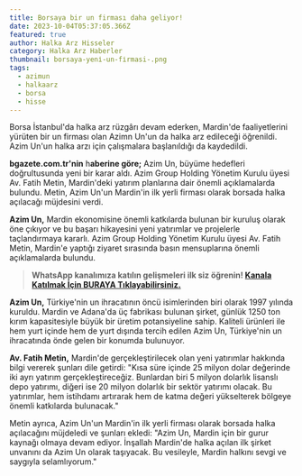 ```yaml
---
title: Borsaya bir un firması daha geliyor!
date: 2023-10-04T05:37:05.366Z
featured: true
author: Halka Arz Hisseler
category: Halka Arz Haberler
thumbnail: borsaya-yeni̇-un-fi̇rmasi-.png
tags:
  - azimun
  - halkaarz
  - borsa
  - hisse
---
```

Borsa İstanbul'da halka arz rüzgârı devam ederken, Mardin'de faaliyetlerini yürüten bir un firması olan Azimn Un'un da halka arz edileceği öğrenildi. Azim Un'un halka arzı için çalışmalara başlanıldığı da kaydedildi.

**bgazete.com.tr'nin** h**aberine göre;** Azim Un, büyüme hedefleri doğrultusunda yeni b﻿ir karar aldı. Azim Group Holding Yönetim Kurulu üyesi Av. Fatih Metin, Mardin'deki yatırım planlarına dair önemli açıklamalarda bulundu. Metin, Azim Un'un Mardin'in ilk yerli firması olarak borsada halka açılacağı müjdesini verdi.

**Azim Un,** Mardin ekonomisine önemli katkılarda bulunan bir kuruluş olarak öne çıkıyor ve bu başarı hikayesini yeni yatırımlar ve projelerle taçlandırmaya kararlı. Azim Group Holding Yönetim Kurulu üyesi Av. Fatih Metin, Mardin'e yaptığı ziyaret sırasında basın mensuplarına önemli açıklamalarda bulundu.

> **WhatsApp kanalımıza katılın gelişmeleri ilk siz öğrenin! [Kanala Katılmak İçin BURAYA Tıklayabilirsiniz.](https://www.whatsapp.com/channel/0029VaA04UY8V0ttAemtV435)**

**Azim Un,** Türkiye'nin un ihracatının öncü isimlerinden biri olarak 1997 yılında kuruldu. Mardin ve Adana'da üç fabrikası bulunan şirket, günlük 1250 ton kırım kapasitesiyle büyük bir üretim potansiyeline sahip. Kaliteli ürünleri ile hem yurt içinde hem de yurt dışında tercih edilen Azim Un, Türkiye'nin un ihracatında önde gelen bir konumda bulunuyor.

**Av. Fatih Metin,** Mardin'de gerçekleştirilecek olan yeni yatırımlar hakkında bilgi vererek şunları dile getirdi: "Kısa süre içinde 25 milyon dolar değerinde iki ayrı yatırım gerçekleştireceğiz. Bunlardan biri 5 milyon dolarlık lisanslı depo yatırımı, diğeri ise 20 milyon dolarlık bir sektör yatırımı olacak. Bu yatırımlar, hem istihdamı artırarak hem de katma değeri yükselterek bölgeye önemli katkılarda bulunacak."

Metin ayrıca, Azim Un'un Mardin'in ilk yerli firması olarak borsada halka açılacağını müjdeledi ve şunları ekledi: "Azim Un, Mardin için bir gurur kaynağı olmaya devam ediyor. İnşallah Mardin'de halka açılan ilk şirket unvanını da Azim Un olarak taşıyacak. Bu vesileyle, Mardin halkını sevgi ve saygıyla selamlıyorum."